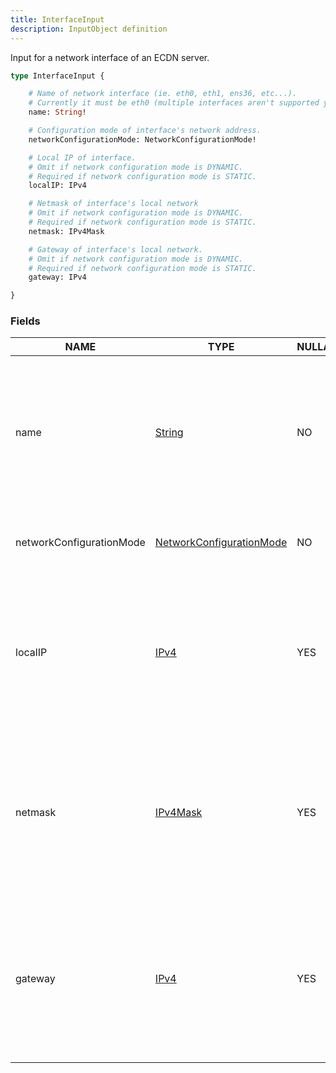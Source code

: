 ```yaml
---
title: InterfaceInput
description: InputObject definition
---
```


Input for a network interface of an ECDN server.

```graphql
type InterfaceInput {

	# Name of network interface (ie. eth0, eth1, ens36, etc...).
	# Currently it must be eth0 (multiple interfaces aren't supported yet).
	name: String!

	# Configuration mode of interface's network address.
	networkConfigurationMode: NetworkConfigurationMode!

	# Local IP of interface.
	# Omit if network configuration mode is DYNAMIC.
	# Required if network configuration mode is STATIC.
	localIP: IPv4

	# Netmask of interface's local network
	# Omit if network configuration mode is DYNAMIC.
	# Required if network configuration mode is STATIC.
	netmask: IPv4Mask

	# Gateway of interface's local network.
	# Omit if network configuration mode is DYNAMIC.
	# Required if network configuration mode is STATIC.
	gateway: IPv4

}
```

### Fields

| NAME | TYPE | NULLABLE | LIST | DESCRIPTION |
| - | - | - | - | - |
| name | [String](../ecdn-api-scalars/String) | NO | NO | Name of network interface (ie. eth0, eth1, ens36, etc...).<br/>Currently it must be eth0 (multiple interfaces aren't supported yet). | 
| networkConfigurationMode | [NetworkConfigurationMode](../ecdn-api-enums/NetworkConfigurationMode) | NO | NO | Configuration mode of interface's network address. | 
| localIP | [IPv4](../ecdn-api-scalars/IPv4) | YES | NO | Local IP of interface.<br/>Omit if network configuration mode is DYNAMIC.<br/>Required if network configuration mode is STATIC. | 
| netmask | [IPv4Mask](../ecdn-api-scalars/IPv4Mask) | YES | NO | Netmask of interface's local network<br/>Omit if network configuration mode is DYNAMIC.<br/>Required if network configuration mode is STATIC. | 
| gateway | [IPv4](../ecdn-api-scalars/IPv4) | YES | NO | Gateway of interface's local network.<br/>Omit if network configuration mode is DYNAMIC.<br/>Required if network configuration mode is STATIC. | 

